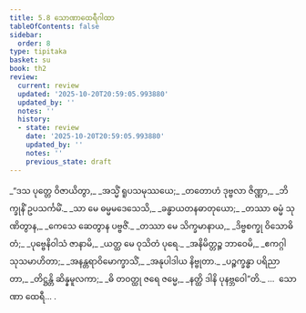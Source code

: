 ```yaml
---
title: 5.8 သောဏာထေရီဂါထာ
tableOfContents: false
sidebar:
  order: 8
type: tipitaka
basket: su
book: th2
review:
  current: review
  updated: '2025-10-20T20:59:05.993880'
  updated_by: ''
  notes: ''
  history:
  - state: review
    date: '2025-10-20T20:59:05.993880'
    updated_by: ''
    notes: ''
    previous_state: draft
---
```



<DynamicBreadcrumb />


<ReviewStatus review={frontmatter.review} showDetails={true} />

<HypothesisAnnotation frontmatter={frontmatter} />

<Division number="102" book="th2" e="ch" v="19" p="391">

<Paragraph number="151" type="verses" book="th2">
_“ဒသ ပုတ္တေ ဝိဇာယိတွာ,_  
_အသ္မိံ ရူပသမုဿယေ;_  
_တတောဟံ ဒုဗ္ဗလာ ဇိဏ္ဏာ,_  
_ဘိက္ခုနိံ ဥပသင်္ကမိံ._  

</Paragraph>

</Division>
<Division number="103" book="th2" e="ch" v="19" p="391">

<Paragraph number="152" type="verses" book="th2">
_သာ မေ ဓမ္မမဒေသေသိ,_  
_ခန္ဓာယတနဓာတုယော;_  
_တဿာ ဓမ္မံ သုဏိတွာန,_  
_ကေသေ ဆေတွာန ပဗ္ဗဇိံ._  

</Paragraph>

</Division>
<Division number="104" book="th2" e="ch" v="19" p="391">

<Paragraph number="153" type="verses" book="th2">
_တဿာ မေ သိက္ခမာနာယ,_  
_ဒိဗ္ဗစက္ခု ဝိသောဓိတံ;_  
_ပုဗ္ဗေနိဝါသံ ဇာနာမိ,_  
_ယတ္ထ မေ ဝုသိတံ ပုရေ._  

</Paragraph>

</Division>
<Division number="105" book="th2" e="ch" v="19" p="391">

<Paragraph number="154" type="verses" book="th2">
_အနိမိတ္တဉ္စ ဘာဝေမိ,_  
_ဧကဂ္ဂါ သုသမာဟိတာ;_  
_အနန္တရာဝိမောက္ခာသိံ,_  
_အနုပါဒါယ နိဗ္ဗုတာ._  

</Paragraph>

</Division>
<Division number="106" book="th2" e="ch" v="19" p="391">

<Paragraph number="155" type="verses" book="th2">
_ပဉ္စက္ခန္ဓာ ပရိညာတာ,_  
_တိဋ္ဌန္တိ ဆိန္နမူလကာ;_  
_ဓိ တဝတ္ထု ဇရေ ဇမ္မေ,_  
_နတ္ထိ ဒါနိ ပုနဗ္ဘဝေါ”တိ._  


</Paragraph>
</Division>

<Paragraph number="156" type="center" book="th2">
…  သောဏာ ထေရီ… .
</Paragraph>